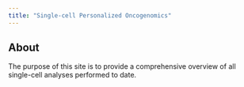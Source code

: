 ```yaml
---
title: "Single-cell Personalized Oncogenomics"
---
```


## About

The purpose of this site is to provide a comprehensive overview of all single-cell analyses performed to date. 